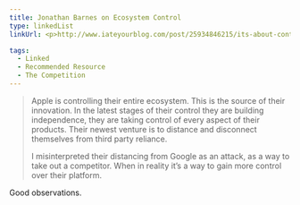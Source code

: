 ```yaml
---
title: Jonathan Barnes on Ecosystem Control
type: linkedList
linkUrl: <p>http://www.iateyourblog.com/post/25934846215/its-about-control</p>

tags:
  - Linked
  - Recommended Resource
  - The Competition
---
```


> Apple is controlling their entire ecosystem. This is the source of their innovation. In the latest stages of their control they are building independence, they are taking control of every aspect of their products. Their newest venture is to distance and disconnect themselves from third party reliance.
> 
> I misinterpreted their distancing from Google as an attack, as a way to take out a competitor. When in reality it’s a way to gain more control over their platform.

Good observations.
